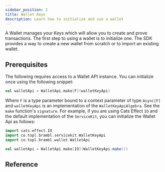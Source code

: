 ```yaml
---
sidebar_position: 2
title: Wallet Keys
description: Learn how to initialize and use a wallet
---
```



A Wallet manages your Keys which will allow you to create and prove transactions. The first step to using a wallet is to
initialize one. The SDK provides a way to create a new wallet from scratch or to import an existing wallet.

## Prerequisites

The following requires access to a Wallet API instance. You can initialize once using the following snippet:

```scala
val walletApi = WalletApi.make[F](walletKeyApi)
```

Where `F` is a type parameter bound to a context parameter of type `Async[F]` and `walletKeyApi` is an implementation of
the <ScaladocLink path="co/topl/brambl/dataApi/WalletKeyApiAlgebra.html"><code>WalletKeyApiAlgebra</code></ScaladocLink>.
See the `make`
function's <ScaladocLink path="co/topl/brambl/wallet/WalletApi$.html#make[F[_]](WalletKeyApiAlgebra[F])(Async[F]):WalletApi[F]"><code>signature</code></ScaladocLink>.
For example, if you are using Cats Effect `IO` and the default implementation of
the <ScaladocLink path="co/topl/brambl/servicekit/index.html"><code>ServiceKit</code></ScaladocLink>, you can initialize
the Wallet Api as follows:

```scala
import cats.effect.IO
import co.topl.brambl.servicekit.WalletKeyApi
import co.topl.brambl.wallet.WalletApi

val walletApi = WalletApi.make[IO](WalletKeyApi.make())
```

## Reference

<DocCardList/>